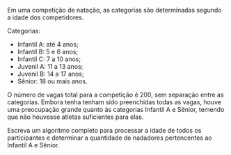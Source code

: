 <!-- Contagens de vários intervalos (categorias natação) -->
::: {#exr-0031}
Em uma competição de natação, as categorias são determinadas segundo a idade dos competidores.

Categorias:

* Infantil A: até 4 anos;
* Infantil B: 5 e 6 anos;
* Infantil C: 7 a 10 anos;
* Juvenil A: 11 a 13 anos;
* Juvenil B: 14 a 17 anos;
* Sênior: 18 ou mais anos.

O número de vagas total para a competição é 200, sem separação entre as categorias. Embora tenha tenham sido preenchidas todas as vagas, houve uma preocupação grande quanto às categorias Infantil A e Sênior, temendo que não houvesse atletas suficientes para elas.

Escreva um algoritmo completo para processar a idade de todos os participantes e determinar a quantidade de nadadores pertencentes ao Infantil A e Sênior.
:::

